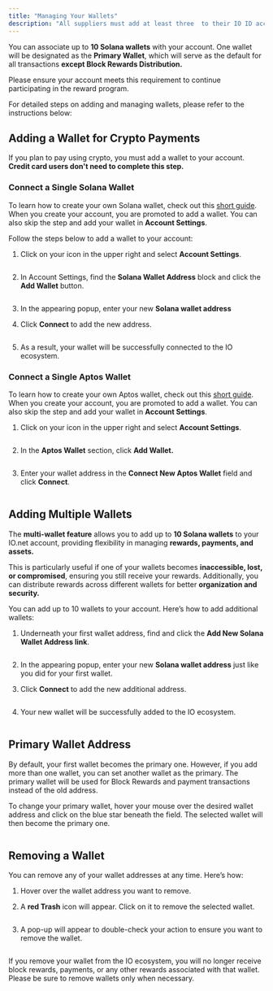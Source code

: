 ```yaml
---
title: "Managing Your Wallets"
description: "All suppliers must add at least three  to their IO ID account to remain eligible for . This requirement is effective as of"
---
```


You can associate up to **10 Solana wallets** with your account. One wallet will be designated as the **Primary Wallet**, which will serve as the default for all transactions **except Block Rewards Distribution.**

Please ensure your account meets this requirement to continue participating in the reward program.

For detailed steps on adding and managing wallets, please refer to the instructions below:

## Adding a Wallet for Crypto Payments

If you plan to pay using crypto, you must add a wallet to your account. **Credit card users don't need to complete this step.**

### Connect a Single Solana Wallet

To learn how to create your own Solana wallet, check out this [short guide](/docs/solana). When you create your account, you are promoted to add a wallet. You can also skip the step and add your wallet in **Account Settings**.

Follow the steps below to add a wallet to your account:

1. Click on your icon in the upper right and select **Account Settings**.

   <Frame>
     <img
       src="/images/docs/70d2b2ce74100be67815492648ce295031603b55055dd32341deedfe26d31c4e-step1.jpg"
       alt=""
       className="mx-auto"
       style={{ width:"59%" }}
     />
   </Frame>
2. In Account Settings, find the **Solana Wallet Address** block and click the **Add Wallet** button.

   <Frame>
     <img
       src="/images/docs/db926f4751a512ab40397490b23a21eb894b89fbf773967b30ba35909af8d940-step2.jpg"
       alt=""
       className="mx-auto"
       style={{ width:"74%" }}
     />
   </Frame>
3. In the appearing popup, enter your new **Solana wallet address**
4. Click **Connect** to add the new address.

<Frame>
  <img
    src="/images/docs/83dad721d308292a8b16bcfb03629f2b5ca9b840f8d3912dc829204d421ba78d-Step3.jpg"
    alt=""
    className="mx-auto"
    style={{ width:"73%" }}
  />
</Frame>

5. As a result, your wallet will be successfully connected to the IO ecosystem.

### Connect a Single Aptos Wallet

To learn how to create your own Aptos wallet, check out this [short guide](/docs/aptos-wallet). When you create your account, you are promoted to add a wallet. You can also skip the step and add your wallet in **Account Settings**.

1. Click on your icon in the upper right and select **Account Settings**.

   <Frame>
     <img
       src="/images/docs/d7389af90d6fbe7644393c325b1f40424c849441a12b790e06f84052ccda726b-step1.jpg"
       alt=""
       className="mx-auto"
       style={{ width:"51%" }}
     />
   </Frame>
2. In the **Aptos Wallet** section, click **Add Wallet.**

   <Frame>
     <img
       src="/images/docs/a219cf94a71111549298dd846e3b2c137c6c071fdcb6373b145efa6a8ff07cd7-step2_-2.jpg"
       alt=""
       className="mx-auto"
       style={{ width:"72%" }}
     />
   </Frame>
3. Enter your wallet address in the **Connect New Aptos Wallet** field and click **Connect**.

<Frame>
  <img
    src="/images/docs/16c47b63befe7d1e33ed10829d257ccaa842c53b6c61b5abf7547bed0463fa1f-Step-3-2.jpg"
    alt=""
    className="mx-auto"
    style={{ width:"65%" }}
  />
</Frame>

## Adding Multiple Wallets

The **multi-wallet feature** allows you to add up to **10 Solana wallets** to your IO.net account, providing flexibility in managing **rewards, payments, and assets.**

This is particularly useful if one of your wallets becomes **inaccessible, lost, or compromised**, ensuring you still receive your rewards. Additionally, you can distribute rewards across different wallets for better **organization and security.**

You can add up to 10 wallets to your account. Here’s how to add additional wallets:

1. Underneath your first wallet address, find and click the **Add New Solana Wallet Address link**.

   <Frame>
     <img
       src="/images/docs/1615a954e3ea6fab8691bbeb040c139790727acb4469d10c7c31da7361e9ee5e-Step4.jpg"
       alt=""
       className="mx-auto"
       style={{ width:"85%" }}
     />
   </Frame>
2. In the appearing popup, enter your new **Solana wallet address** just like you did for your first wallet.
3. Click **Connect** to add the new additional address.

   <Frame>
     <img
       src="/images/docs/90a450125f796991010c06beeaed5165987154af57d59036bc52a5e87490aa19-Step5.jpg"
       alt=""
       className="mx-auto"
       style={{ width:"78%" }}
     />
   </Frame>
4. Your new wallet will be successfully added to the IO ecosystem.

   <Frame>
     <img
       src="/images/docs/443b974762b2971b3ef5dd39f3d1be0ec66377f96a64487f5b675322f93849f8-step6.jpg"
       alt=""
       className="mx-auto"
       style={{ width:"83%" }}
     />
   </Frame>

## Primary Wallet Address

By default, your first wallet becomes the primary one. However, if you add more than one wallet, you can set another wallet as the primary. The primary wallet will be used for Block Rewards and payment transactions instead of the old address.

To change your primary wallet, hover your mouse over the desired wallet address and click on the blue star beneath the field. The selected wallet will then become the primary one.

<Frame>
  <img
    src="/images/docs/62d593f062a7c7a2ddb9a9fe1777a5dceda1dbe3ea6f734824a6a3eb37ab3ff1-step7.jpg"
    alt=""
    className="mx-auto"
    style={{ width:"89%" }}
  />
</Frame>

## Removing a Wallet

You can remove any of your wallet addresses at any time. Here’s how:

1. Hover over the wallet address you want to remove.
2. A **red Trash** icon will appear. Click on it to remove the selected wallet.

   <Frame>
     <img
       src="/images/docs/e8843476d7904a13937d80241f93a9391b1460febd47e6d904cc406c7739aed9-step8.jpg"
       alt=""
       className="mx-auto"
       style={{ width:"61%" }}
     />
   </Frame>
3. A pop-up will appear to double-check your action to ensure you want to remove the wallet.

   <Frame>
     <img
       src="/images/docs/0c4ca16603944865b500a341ba4971bb6ad60d8f4a6c41f70d6b72436084f0ea-step9.jpg"
       alt=""
       className="mx-auto"
       style={{ width:"70%" }}
     />
   </Frame>

<Warning>
  If you remove your wallet from the IO ecosystem, you will no longer receive block rewards, payments, or any other rewards associated with that wallet. Please be sure to remove wallets only when necessary.
</Warning>

<Frame>
  <img
    src="/images/docs/565f4056259ac991c159ce65423f91f9e55b9098aa8ab3df1e132db28e37da54-step10.jpg"
    alt=""
    className="mx-auto"
    style={{ width:"72%" }}
  />
</Frame>